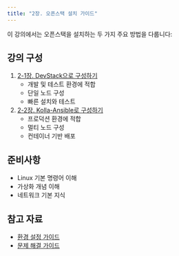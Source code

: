 ```yaml
---
title: "2장. 오픈스택 설치 가이드"
---
```


이 강의에서는 오픈스택을 설치하는 두 가지 주요 방법을 다룹니다:

## 강의 구성
1. [2-1장. DevStack으로 구성하기](ch2/ch2_1_lec.qmd)
   - 개발 및 테스트 환경에 적합
   - 단일 노드 구성
   - 빠른 설치와 테스트

2. [2-2장. Kolla-Ansible로 구성하기](ch2/ch2_2_lec.qmd)
   - 프로덕션 환경에 적합
   - 멀티 노드 구성
   - 컨테이너 기반 배포

## 준비사항
- Linux 기본 명령어 이해
- 가상화 개념 이해
- 네트워크 기본 지식

## 참고 자료
- [환경 설정 가이드](/guides/basic.html)
- [문제 해결 가이드](/guides/advanced.html) 
